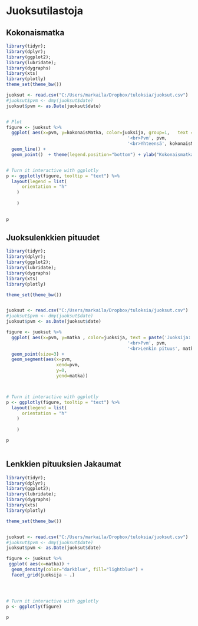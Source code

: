 


# Juoksutilastoja

## Kokonaismatka


```r


library(tidyr); 
library(dplyr); 
library(ggplot2);
library(lubridate);
library(dygraphs)
library(xts)
library(plotly)
theme_set(theme_bw())

juoksut <- read.csv("C:/Users/markaila/Dropbox/tuloksia/juoksut.csv")
#juoksut$pvm <- dmy(juoksut$date)
juoksut$pvm <- as.Date(juoksut$date)


# Plot
figure <- juoksut %>%
  ggplot( aes(x=pvm, y=kokonaisMatka, color=juoksija, group=1,   text = paste('Juoksija:', juoksija, 
                                              '<br>Pvm', pvm,
                                              '<br>Yhteensä', kokonaisMatka ))) + 
  geom_line() +
  geom_point()  + theme(legend.position="bottom") + ylab("Kokonaismatka") + xlab("Päivämäärä") 


# Turn it interactive with ggplotly
p <- ggplotly(figure, tooltip = "text") %>%
  layout(legend = list(
      orientation = "h"
    )
    
    )
  

p


```

## Juoksulenkkien pituudet

```r


library(tidyr); 
library(dplyr); 
library(ggplot2);
library(lubridate);
library(dygraphs)
library(xts)
library(plotly)

theme_set(theme_bw())


juoksut <- read.csv("C:/Users/markaila/Dropbox/tuloksia/juoksut.csv")
#juoksut$pvm <- dmy(juoksut$date)
juoksut$pvm <- as.Date(juoksut$date)

figure <- juoksut %>%
  ggplot( aes(x=pvm, y=matka , color=juoksija, text = paste('Juoksija:', juoksija, 
                                              '<br>Pvm', pvm,
                                              '<br>Lenkin pituus', matka ))) + 
  geom_point(size=3) + 
  geom_segment(aes(x=pvm, 
                   xend=pvm, 
                   y=0, 
                   yend=matka))



# Turn it interactive with ggplotly
p <- ggplotly(figure, tooltip = "text") %>%
  layout(legend = list(
      orientation = "h"
    )
    
    )

p
  
```

## Lenkkien pituuksien Jakaumat

```r


library(tidyr); 
library(dplyr); 
library(ggplot2);
library(lubridate);
library(dygraphs)
library(xts)
library(plotly)

theme_set(theme_bw())


juoksut <- read.csv("C:/Users/markaila/Dropbox/tuloksia/juoksut.csv")
#juoksut$pvm <- dmy(juoksut$date)
juoksut$pvm <- as.Date(juoksut$date)

figure <- juoksut %>%
 ggplot( aes(x=matka)) + 
  geom_density(color="darkblue", fill="lightblue") + 
  facet_grid(juoksija ~ .)




# Turn it interactive with ggplotly
p <- ggplotly(figure)
  
p


```




